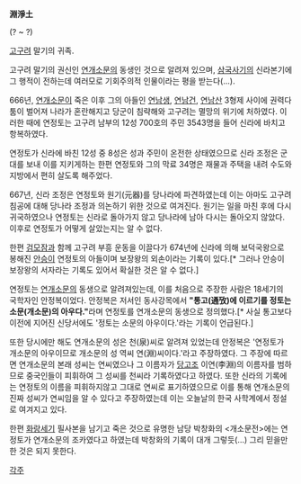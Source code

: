 '''淵淨土'''

(? ~ ?)

[[고구려]] 말기의 귀족.

고구려 말기의 권신인 [[연개소문]]의 동생인 것으로 알려져 있으며, [[삼국사기]]의 신라본기에 그 행적이 전하는데 여러모로 기회주의적 인물이라는 평을 받는다(...).

666년, [[연개소문]]이 죽은 이후 그의 아들인 [[연남생]], [[연남건]], [[연남산]] 3형제 사이에 권력다툼이 벌어져 나라가 혼란해지고 당군이 침략해와 고구려는 멸망의 위기에 처하였다. 이러한 때에 연정토는 고구려 남부의 12성 700호의 주민 3543명을 들어 신라에 바치고 항복하였다. 

연정토가 신라에 바친 12성 중 8성은 성과 주민이 온전한 상태였으므로 신라 조정은 군대를 보내 이를 지키게하는 한편 연정토와 그의 막료 34명은 재물과 주택을 내려 수도와 지방에서 편히 살도록 해주었다.

667년, 신라 조정은 연정토와 원기(元器)를 당나라에 파견하였는데 이는 아마도 고구려 침공에 대해 당나라 조정과 의논하기 위한 것으로 여겨진다. 원기는 일을 마친 후에 다시 귀국하였으나 연정토는 신라로 돌아가지 않고 당나라에 남아 다시는 돌아오지 않았다. 이후로 연정토가 어떻게 살았는지는 알 수 없다.

한편 [[검모잠]]과 함께 고구려 부흥 운동을 이끌다가 674년에 신라에 의해 보덕국왕으로 봉해진 [[안승]]이 연정토의 아들이며 보장왕의 외손이라는 기록이 있다.[* 그러나 안승이 보장왕의 서자라는 기록도 있어서 확실한 것은 알 수 없다.]

연정토는 [[연개소문]]의 동생으로 알려져있는데, 이를 처음으로 주장한 사람은 18세기의 국학자인 안정복이었다. 안정복은 저서인 동사강목에서 '''"통고(通攷)에 이르기를 정토는 소문(개소문)의 아우다."'''라며 연정토를 연개소문의 동생으로 정의했다.[* 사실 통고보다 이전에 지어진 신당서에도 '정토는 소문의 아우이다.'라는 기록이 언급된다.]

또한 당시에만 해도 연개소문의 성은 천(泉)씨로 알려져 있었는데 안정복은 '연정토가 개소문의 아우이므로 개소문의 성 역씨 연(淵)씨이다.'라고 주장하였다. 그 주장에 따르면 연개소문의 본래 성씨는 연씨였으나 그 이름자가 [[당고조]] 이연(李淵)의 이름자를 범하므로 중국인들이 피휘하여 그 성씨를 천씨라 기록하였다고 하였다. 또한 신라의 기록에는 연정토의 이름을 피휘하지않고 그대로 연씨로 표기하였으므로 이를 통해 연개소문의 진짜 성씨가 연씨임을 알 수 있다고 주장하였는데 이는 오늘날의 한국 사학계에서 정설로 여겨지고 있다.

한편 [[화랑세기]] 필사본을 남기고 죽은 것으로 유명한 남당 박창화의 <개소문전>에는 연정토가 연개소문의 조카였다고 하였는데 박창화의 기록이 대개 그렇듯(...) 그리 믿을만한 것은 되지 못한다.

[[각주]]
